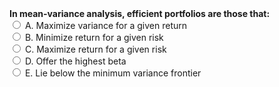 ::: {.question-block}
<form onsubmit="event.preventDefault(); checkAnswer('module2_mcq_q29')" data-correct-answer="C">
<strong style="display: block;">In mean-variance analysis, efficient portfolios are those that:</strong>
<label><input type="radio" name="module2_mcq_q29" value="A"> A. Maximize variance for a given return</label><br>
<label><input type="radio" name="module2_mcq_q29" value="B"> B. Minimize return for a given risk</label><br>
<label><input type="radio" name="module2_mcq_q29" value="C"> C. Maximize return for a given risk</label><br>
<label><input type="radio" name="module2_mcq_q29" value="D"> D. Offer the highest beta</label><br>
<label><input type="radio" name="module2_mcq_q29" value="E"> E. Lie below the minimum variance frontier</label><br>
</form>
<div id="feedback-module2_mcq_q29" class="feedback" data-status="" style="display:none;">
✅ Correct: C. Efficient portfolios maximize expected return for a given level of risk.
</div>
:::
